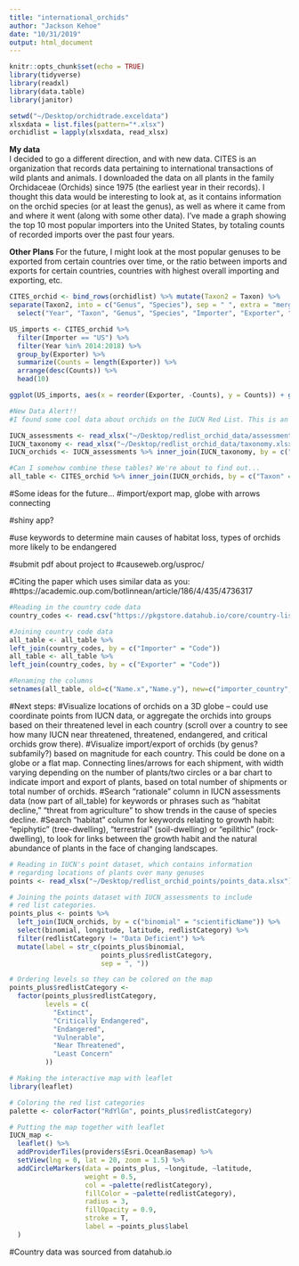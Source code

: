 ```yaml
---
title: "international_orchids"
author: "Jackson Kehoe"
date: "10/31/2019"
output: html_document
---
```


```r
knitr::opts_chunk$set(echo = TRUE)
library(tidyverse)
library(readxl)
library(data.table)
library(janitor)
```

```r
setwd("~/Desktop/orchidtrade.exceldata")
xlsxdata = list.files(pattern="*.xlsx")
orchidlist = lapply(xlsxdata, read_xlsx)
```

**My data** <br/>
I decided to go a different direction, and with new data. CITES is an organization that records data pertaining to international transactions of wild plants and animals. I downloaded the data on all plants in the family Orchidaceae (Orchids) since 1975 (the earliest year in their records). I thought this data would be interesting to look at, as it contains information on the orchid species (or at least the genus), as well as where it came from and where it went (along with some other data). I've made a graph showing the top 10 most popular importers into the United States, by totaling counts of recorded imports over the past four years. 

**Other Plans**
For the future, I might look at the most popular genuses to be exported from certain countries over time, or the ratio between imports and exports for certain countries, countries with highest overall importing and exporting, etc. 

```r
CITES_orchid <- bind_rows(orchidlist) %>% mutate(Taxon2 = Taxon) %>% 
separate(Taxon2, into = c("Genus", "Species"), sep = " ", extra = "merge") %>%
  select("Year", "Taxon", "Genus", "Species", "Importer", "Exporter", "Importer reported quantity", "Exporter reported quantity", "Term", "Unit")
```

```r

US_imports <- CITES_orchid %>%
  filter(Importer == "US") %>%
  filter(Year %in% 2014:2018) %>%
  group_by(Exporter) %>%
  summarize(Counts = length(Exporter)) %>%
  arrange(desc(Counts)) %>%
  head(10)

ggplot(US_imports, aes(x = reorder(Exporter, -Counts), y = Counts)) + geom_col() + labs(x = "Countries that have exported orchids to US", y = "Recorded exports to US since 2014", title = "From where does the US import orchids?")
```

```r
#New Data Alert!!
#I found some cool data about orchids on the IUCN Red List. This is an online database full of different species (not just orchids), their current extinction risks, and a whole lot of other useful information.

IUCN_assessments <- read_xlsx("~/Desktop/redlist_orchid_data/assessments.xlsx")
IUCN_taxonomy <- read_xlsx("~/Desktop/redlist_orchid_data/taxonomy.xlsx")
IUCN_orchids <- IUCN_assessments %>% inner_join(IUCN_taxonomy, by = c("internalTaxonId", "scientificName"))
```

```r
#Can I somehow combine these tables? We're about to find out...
all_table <- CITES_orchid %>% inner_join(IUCN_orchids, by = c("Taxon" = "scientificName"))
```

#Some ideas for the future...
#import/export map, globe with arrows connecting

#shiny app?

#use keywords to determine main causes of habitat loss, types of orchids more likely to be endangered

#submit pdf about project to
#causeweb.org/usproc/

#Citing the paper which uses similar data as you: 
#https://academic.oup.com/botlinnean/article/186/4/435/4736317

```r
#Reading in the country code data
country_codes <- read.csv("https://pkgstore.datahub.io/core/country-list/data_csv/data/d7c9d7cfb42cb69f4422dec222dbbaa8/data_csv.csv")

#Joining country code data
all_table <- all_table %>%
left_join(country_codes, by = c("Importer" = "Code"))
all_table <- all_table %>%
left_join(country_codes, by = c("Exporter" = "Code"))

#Renaming the columns
setnames(all_table, old=c("Name.x","Name.y"), new=c("importer_country", "exporter_country"))
```

#Next steps:
#Visualize locations of orchids on a 3D globe -- could use coordinate points from IUCN data, or aggregate the orchids into groups based on their threatened level in each country (scroll over a country to see how many IUCN near threatened, threatened, endangered, and critical orchids grow there).
#Visualize import/export of orchids (by genus? subfamily?) based on magnitude for each country. This could be done on a globe or a flat map. Connecting lines/arrows for each shipment, with width varying depending on the number of plants/two circles or a bar chart to indicate import and export of plants, based on total number of shipments or total number of orchids.
#Search "rationale" column in IUCN assessments data (now part of all_table) for keywords or phrases such as "habitat decline," "threat from agriculture" to show trends in the cause of species decline.
#Search "habitat" column for keywords relating to growth habit: "epiphytic" (tree-dwelling), "terrestrial" (soil-dwelling) or "epilithic" (rock-dwelling), to look for links between the growth habit and the natural abundance of plants in the face of changing landscapes. 

```r
# Reading in IUCN's point dataset, which contains information 
# regarding locations of plants over many genuses
points <- read_xlsx("~/Desktop/redlist_orchid_points/points_data.xlsx")

# Joining the points dataset with IUCN_assessments to include
# red list categories.
points_plus <- points %>% 
  left_join(IUCN_orchids, by = c("binomial" = "scientificName")) %>%
  select(binomial, longitude, latitude, redlistCategory) %>%
  filter(redlistCategory != "Data Deficient") %>%
  mutate(label = str_c(points_plus$binomial,
                       points_plus$redlistCategory,
                       sep = ", "))

# Ordering levels so they can be colored on the map
points_plus$redlistCategory <- 
  factor(points_plus$redlistCategory,
         levels = c(
           "Extinct",
           "Critically Endangered",
           "Endangered",
           "Vulnerable",
           "Near Threatened",
           "Least Concern"
         ))
```


```r
# Making the interactive map with leaflet
library(leaflet)

# Coloring the red list categories
palette <- colorFactor("RdYlGn", points_plus$redlistCategory)

# Putting the map together with leaflet
IUCN_map <- 
  leaflet() %>%
  addProviderTiles(providers$Esri.OceanBasemap) %>%
  setView(lng = 0, lat = 20, zoom = 1.5) %>% 
  addCircleMarkers(data = points_plus, ~longitude, ~latitude,
                   weight = 0.5,
                   col = ~palette(redlistCategory), 
                   fillColor = ~palette(redlistCategory),
                   radius = 3, 
                   fillOpacity = 0.9, 
                   stroke = T, 
                   label = ~points_plus$label
  )
```

#Country data was sourced from datahub.io